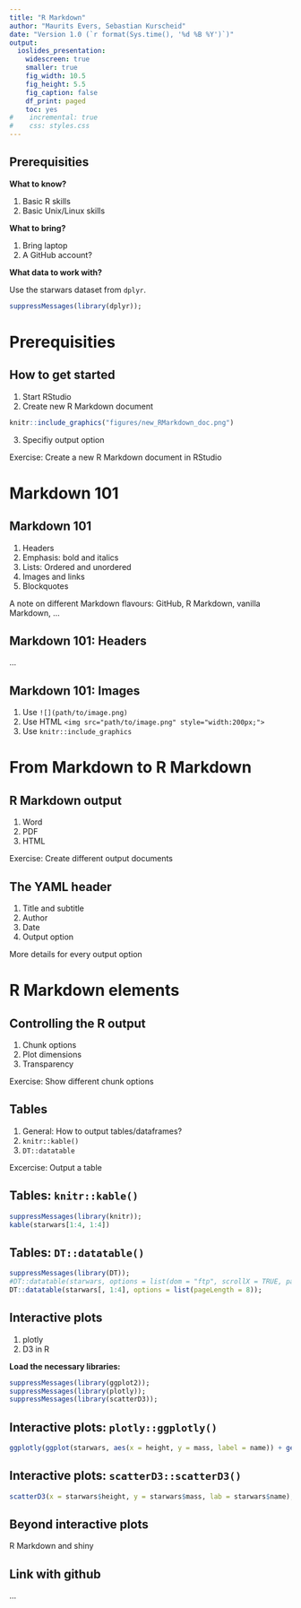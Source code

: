 ```yaml
---
title: "R Markdown"
author: "Maurits Evers, Sebastian Kurscheid"
date: "Version 1.0 (`r format(Sys.time(), '%d %B %Y')`)"
output:
  ioslides_presentation:
    widescreen: true
    smaller: true
    fig_width: 10.5
    fig_height: 5.5
    fig_caption: false
    df_print: paged
    toc: yes
#    incremental: true
#    css: styles.css
---
```


<script type="text/x-mathjax-config">
MathJax.Hub.Config({
  CommonHTML: {
    scale: 130
  }
});
</script>


## Prerequisities

**What to know?**

1. Basic R skills
2. Basic Unix/Linux skills

**What to bring?**

1. Bring laptop
2. A GitHub account?

**What data to work with?**

Use the starwars dataset from `dplyr`.
```r
suppressMessages(library(dplyr));
```

# Prerequisities


## How to get started
1. Start RStudio
2. Create new R Markdown document

```r
knitr::include_graphics("figures/new_RMarkdown_doc.png")
```
3. Specifiy output option

Exercise: Create a new R Markdown document in RStudio


# Markdown 101


## Markdown 101

1. Headers
2. Emphasis: bold and italics
3. Lists: Ordered and unordered
4. Images and links
5. Blockquotes

A note on different Markdown flavours: GitHub, R Markdown, vanilla Markdown, ...


## Markdown 101: Headers

...


## Markdown 101: Images

1. Use `![](path/to/image.png)`
2. Use HTML `<img src="path/to/image.png" style="width:200px;">`
3. Use `knitr::include_graphics`


# From Markdown to R Markdown 


## R Markdown output

1. Word
2. PDF
3. HTML

Exercise: Create different output documents


## The YAML header

1. Title and subtitle
2. Author
3. Date
4. Output option

More details for every output option


# R Markdown elements


## Controlling the R output

1. Chunk options
2. Plot dimensions
3. Transparency

Exercise: Show different chunk options


## Tables

1. General: How to output tables/dataframes?
2. `knitr::kable()`
2. `DT::datatable`

Excercise: Output a table


## Tables: `knitr::kable()`

```r
suppressMessages(library(knitr));
kable(starwars[1:4, 1:4])
```


## Tables: `DT::datatable()`

```r
suppressMessages(library(DT));
#DT::datatable(starwars, options = list(dom = "ftp", scrollX = TRUE, pageLength = 4));
DT::datatable(starwars[, 1:4], options = list(pageLength = 8));
```


## Interactive plots

1. plotly
2. D3 in R

**Load the necessary libraries:**
```r
suppressMessages(library(ggplot2));
suppressMessages(library(plotly));
suppressMessages(library(scatterD3));
```


## Interactive plots: `plotly::ggplotly()`

```r
ggplotly(ggplot(starwars, aes(x = height, y = mass, label = name)) + geom_point(), height = 5);
```


## Interactive plots: `scatterD3::scatterD3()`

```r
scatterD3(x = starwars$height, y = starwars$mass, lab = starwars$name);
```


## Beyond interactive plots

R Markdown and shiny


## Link with github

...
